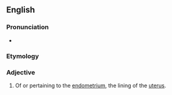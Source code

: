 ==English==

===Pronunciation===
* {{IPA|ˌendəˈmiːtɹi.əl|lang=en}}

===Etymology===
{{suffix|en|endometrium|al}}

===Adjective===
{{en-adj|-}}

# Of or pertaining to the [[endometrium]], the lining of the [[uterus]].